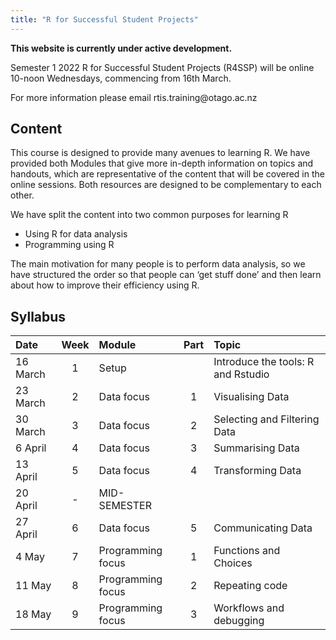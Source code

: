 ```yaml
---
title: "R for Successful Student Projects"
---
```


**This website is currently under active development.**


Semester 1 2022 R for Successful Student Projects (R4SSP) will be online 10-noon Wednesdays, commencing from 16th March.


For more information please email rtis.training@otago.ac.nz

## Content

This course is designed to provide many avenues to learning R. We have provided both Modules that give more in-depth information on topics and handouts, which are representative of the content that will be covered in the online sessions. Both resources are designed to be complementary to each other.

We have split the content into two common purposes for learning R

- Using R for data analysis
- Programming using R

The main motivation for many people is to perform data analysis, so we have structured the order so that people can 'get stuff done' and then learn about how to improve their efficiency using R.


## Syllabus

Date | Week | Module | Part | Topic 
:--|:-:|:-|:-:|:--
16 March | 1 | Setup | | Introduce the tools: R and Rstudio 
23 March | 2 | Data focus |1 | Visualising Data 
30 March | 3 | Data focus |2 | Selecting and Filtering Data
6 April | 4 | Data focus |3 | Summarising Data 
13 April | 5 | Data focus |4 | Transforming Data 
20 April | - | MID-SEMESTER | |
27 April | 6 | Data focus |5 | Communicating Data
4 May | 7 | Programming focus | 1 | Functions and Choices
11 May | 8 | Programming focus | 2 | Repeating code
18 May | 9 | Programming focus | 3 | Workflows and debugging 


